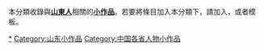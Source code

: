 {{Catnav|頁面分類|各種主題的頁面分類|依中国各省来作的分类|各地中国人|山东人}}
{{Catnav|頁面分類|人物|各國人物|各地人物小作品}}
{{Catnav|頁面分類|人物|人物小作品|各地人物小作品}}
{{hiddencat}}
本分類收錄與'''[[山東|山東]][[:Category:山东人|人]]'''相關的'''[[Wikipedia:小作品|小作品]]'''。若要將條目加入本分類下，請加入'''{{tl|Shandong-bio-stub}}'''，或者'''{{tl|山東人小作品}}'''模板。

[[Category:山东人物|*]]
[[Category:山东小作品|Category:山东小作品]]
[[Category:中国各省人物小作品|Category:中国各省人物小作品]]